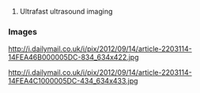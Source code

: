 # Ultrafast ultrasound imaging

=== Images ===

http://i.dailymail.co.uk/i/pix/2012/09/14/article-2203114-14FEA46B000005DC-834_634x422.jpg


http://i.dailymail.co.uk/i/pix/2012/09/14/article-2203114-14FEA4C1000005DC-434_634x433.jpg